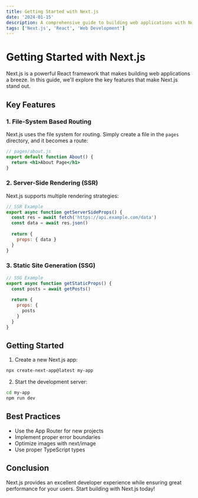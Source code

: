 ```yaml
---
title: Getting Started with Next.js
date: '2024-01-15'
description: A comprehensive guide to building web applications with Next.js
tags: ['Next.js', 'React', 'Web Development']
---
```


# Getting Started with Next.js

Next.js is a powerful React framework that makes building web applications a breeze. In this guide, we'll explore the key features that make Next.js stand out.

## Key Features

### 1. File-System Based Routing

Next.js uses the file system for routing. Simply create a file in the `pages` directory, and it becomes a route:

```jsx
// pages/about.js
export default function About() {
  return <h1>About Page</h1>
}
```

### 2. Server-Side Rendering (SSR)

Next.js supports multiple rendering strategies:

```jsx
// SSR Example
export async function getServerSideProps() {
  const res = await fetch('https://api.example.com/data')
  const data = await res.json()
  
  return {
    props: { data }
  }
}
```

### 3. Static Site Generation (SSG)

```jsx
// SSG Example
export async function getStaticProps() {
  const posts = await getPosts()
  
  return {
    props: {
      posts
    }
  }
}
```

## Getting Started

1. Create a new Next.js app:
```bash
npx create-next-app@latest my-app
```

2. Start the development server:
```bash
cd my-app
npm run dev
```

## Best Practices

- Use the App Router for new projects
- Implement proper error boundaries
- Optimize images with next/image
- Use proper TypeScript types

## Conclusion

Next.js provides an excellent developer experience while ensuring great performance for your users. Start building with Next.js today!
